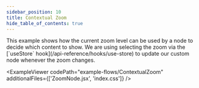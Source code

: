 ```yaml
---
sidebar_position: 10
title: Contextual Zoom
hide_table_of_contents: true
---
```



<ExampleLayout>
This example shows how the current zoom level can be used by a node to decide which content to show.
We are using selecting the zoom via the [`useStore` hook](/api-reference/hooks/use-store) to update our custom node whenever the zoom changes.

<ExampleViewer
  codePath="example-flows/ContextualZoom"
  additionalFiles={['ZoomNode.jsx', 'index.css']}
/>
</ExampleLayout>
